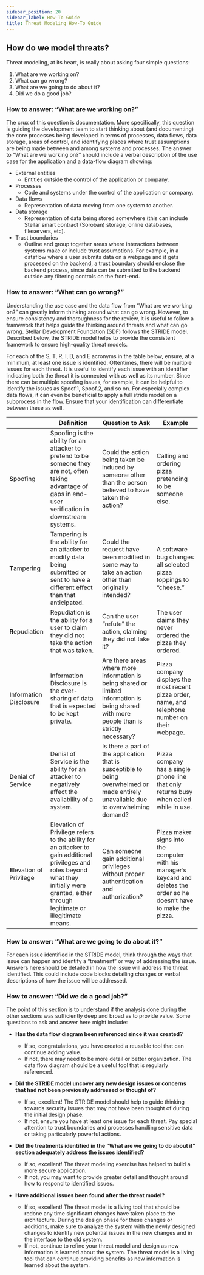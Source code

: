 ```yaml
---
sidebar_position: 20
sidebar_label: How-To Guide
title: Threat Modeling How-To Guide
---
```


## How do we model threats?

Threat modeling, at its heart, is really about asking four simple questions:

1. What are we working on?
2. What can go wrong?
3. What are we going to do about it?
4. Did we do a good job?

### How to answer: “What are we working on?”

The crux of this question is documentation. More specifically, this question is guiding the development team to start thinking about (and documenting) the core processes being developed in terms of processes, data flows, data storage, areas of control, and identifying places where trust assumptions are being made between and among systems and processes. The answer to “What are we working on?” should include a verbal description of the use case for the application and a data-flow diagram showing:

- External entities
  - Entities outside the control of the application or company.
- Processes
  - Code and systems under the control of the application or company.
- Data flows
  - Representation of data moving from one system to another.
- Data storage
  - Representation of data being stored somewhere (this can include Stellar smart contract (Soroban) storage, online databases, fileservers, etc).
- Trust boundaries
  - Outline and group together areas where interactions between systems make or include trust assumptions. For example, in a dataflow where a user submits data on a webpage and it gets processed on the backend, a trust boundary should enclose the backend process, since data can be submitted to the backend outside any filtering controls on the front-end.

### How to answer: “What can go wrong?”

Understanding the use case and the data flow from “What are we working on?” can greatly inform thinking around what can go wrong. However, to ensure consistency and thoroughness for the review, it is useful to follow a framework that helps guide the thinking around threats and what can go wrong. Stellar Development Foundation (SDF) follows the STRIDE model. Described below, the STRIDE model helps to provide the consistent framework to ensure high-quality threat models.

For each of the S, T, R, I, D, and E acronyms in the table below, ensure, at a minimum, at least one issue is identified. Oftentimes, there will be multiple issues for each threat. It is useful to identify each issue with an identifier indicating both the threat it is connected with as well as its number. Since there can be multiple spoofing issues, for example, it can be helpful to identify the issues as Spoof.1, Spoof.2, and so on. For especially complex data flows, it can even be beneficial to apply a full stride model on a subprocess in the flow. Ensure that your identification can differentiate between these as well.

|  | Definition | Question to Ask | Example |
| --- | --- | --- | --- |
| **S**poofing | Spoofing is the ability for an attacker to pretend to be someone they are not, often taking advantage of gaps in end-user verification in downstream systems. | Could the action being taken be induced by someone other than the person believed to have taken the action? | Calling and ordering pizza pretending to be someone else. |
| **T**ampering | Tampering is the ability for an attacker to modify data being submitted or sent to have a different effect than that anticipated. | Could the request have been modified in some way to take an action other than originally intended? | A software bug changes all selected pizza toppings to “cheese.” |
| **R**epudiation | Repudiation is the ability for a user to claim they did not take the action that was taken. | Can the user “refute” the action, claiming they did not take it? | The user claims they never ordered the pizza they ordered. |
| **I**nformation Disclosure | Information Disclosure is the over-sharing of data that is expected to be kept private. | Are there areas where more information is being shared or limited information is being shared with more people than is strictly necessary? | Pizza company displays the most recent pizza order, name, and telephone number on their webpage. |
| **D**enial of Service | Denial of Service is the ability for an attacker to negatively affect the availability of a system. | Is there a part of the application that is susceptible to being overwhelmed or made entirely unavailable due to overwhelming demand? | Pizza company has a single phone line that only returns busy when called while in use. |
| **E**levation of Privilege | Elevation of Privilege refers to the ability for an attacker to gain additional privileges and roles beyond what they initially were granted, either through legitimate or illegitimate means. | Can someone gain additional privileges without proper authentication and authorization? | Pizza maker signs into the computer with his manager’s keycard and deletes the order so he doesn’t have to make the pizza. |

### How to answer: “What are we going to do about it?”

For each issue identified in the STRIDE model, think through the ways that issue can happen and identify a “treatment” or way of addressing the issue. Answers here should be detailed in how the issue will address the threat identified. This could include code blocks detailing changes or verbal descriptions of how the issue will be addressed.

### How to answer: “Did we do a good job?”

The point of this section is to understand if the analysis done during the other sections was sufficiently deep and broad as to provide value. Some questions to ask and answer here might include:

- **Has the data flow diagram been referenced since it was created?**

  - If so, congratulations, you have created a reusable tool that can continue adding value.
  - If not, there may need to be more detail or better organization. The data flow diagram should be a useful tool that is regularly referenced.

- **Did the STRIDE model uncover any new design issues or concerns that had not been previously addressed or thought of?**

  - If so, excellent! The STRIDE model should help to guide thinking towards security issues that may not have been thought of during the initial design phase.
  - If not, ensure you have at least one issue for each threat. Pay special attention to trust boundaries and processes handling sensitive data or taking particularly powerful actions.

- **Did the treatments identified in the “What are we going to do about it” section adequately address the issues identified?**

  - If so, excellent! The threat modeling exercise has helped to build a more secure application.
  - If not, you may want to provide greater detail and thought around how to respond to identified issues.

- **Have additional issues been found after the threat model?**

  - If so, excellent! The threat model is a living tool that should be redone any time significant changes have taken place to the architecture. During the design phase for these changes or additions, make sure to analyze the system with the newly designed changes to identify new potential issues in the new changes and in the interface to the old system.
  - If not, continue to refine your threat model and design as new information is learned about the system. The threat model is a living tool that can continue providing benefits as new information is learned about the system.
